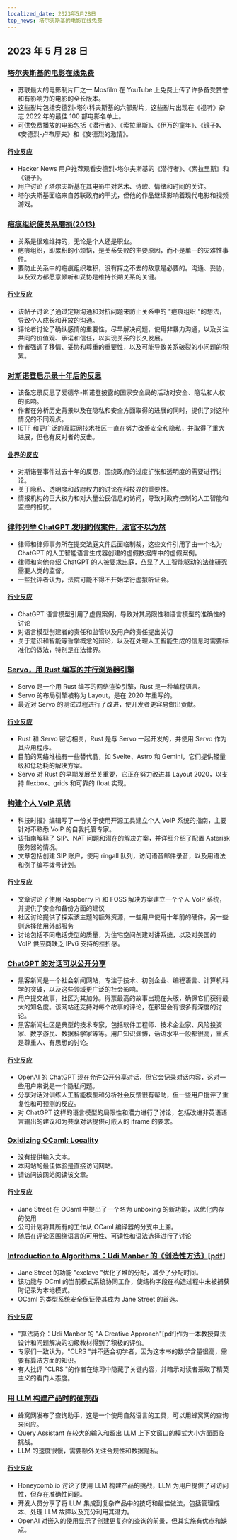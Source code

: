 ```yaml
---
localized_date: 2023年5月28日
top_news: 塔尔夫斯基的电影在线免费
---
```




<CallToAction />

<Steps>

## 2023 年 5 月 28 日

### [塔尔夫斯基的电影在线免费](https://kottke.org/23/05/watch-tarkovskys-best-films-online-for-free)

- 苏联最大的电影制片厂之一 Mosfilm 在 YouTube 上免费上传了许多备受赞誉和有影响力的电影的全长版本。
- 这些影片包括安德烈-塔尔科夫斯基的六部影片，这些影片出现在《视听》杂志 2022 年的最佳 100 部电影名单上。
- 可供免费播放的电影包括《潜行者》、《索拉里斯》、《伊万的童年》、《镜子》、《安德烈-卢布廖夫》和《安德烈的激情》。

#### [行业反应](http://news.ycombinator.com/item?id=36096652)

- Hacker News 用户推荐观看安德烈-塔尔夫斯基的《潜行者》、《索拉里斯》和《镜子》。
- 用户讨论了塔尔夫斯基在其电影中对艺术、诗歌、情绪和时间的关注。
- 塔尔夫斯基面临来自苏联政府的干扰，但他的作品继续影响着现代电影和视频游戏。

### [疤痕组织使关系磨损(2013)](https://gist.github.com/gtallen1187/27a585fcf36d6e657db2)

- 关系是很难维持的，无论是个人还是职业。
- 疤痕组织，即累积的小烦恼，是关系失败的主要原因，而不是单一的灾难性事件。
- 要防止关系中的疤痕组织堆积，没有挥之不去的敌意是必要的。沟通、妥协，以及双方都愿意倾听和妥协是维持长期关系的关键。

#### [行业反应](http://news.ycombinator.com/item?id=36093954)

- 该帖子讨论了通过定期沟通和对抗问题来防止关系中的 "疤痕组织 "的想法，导致个人成长和开放的沟通。
- 评论者讨论了确认感情的重要性，尽早解决问题，使用非暴力沟通，以及关注共同的价值观、承诺和信任，以实现关系的长久发展。
- 作者强调了移情、妥协和尊重的重要性，以及可能导致关系破裂的小问题的积累。

### [对斯诺登启示录十年后的反思](https://www.ietf.org/archive/id/draft-farrell-tenyearsafter-00.html)

- 该备忘录反思了爱德华-斯诺登披露的国家安全局的活动对安全、隐私和人权的影响。
- 作者在分析历史背景以及在隐私和安全方面取得的进展的同时，提供了对这种情况的不同观点。
- IETF 和更广泛的互联网技术社区一直在努力改善安全和隐私，并取得了重大进展，但也有反对者的反击。

#### [业界的反应](http://news.ycombinator.com/item?id=36097082)

- 对斯诺登事件过去十年的反思，围绕政府的过度扩张和透明度的需要进行讨论。
- 关于隐私、透明度和政府权力的讨论在科技界的重要性。
- 情报机构的巨大权力和对大量公民信息的访问，导致对政府控制的人工智能和监控的担忧。

### [律师列举 ChatGPT 发明的假案件，法官不以为然](https://simonwillison.net/2023/May/27/lawyer-chatgpt/)

- 律师和律师事务所在提交法庭文件后面临制裁，这些文件引用了由一个名为 ChatGPT 的人工智能语言生成器创建的虚假数据库中的虚假案例。
- 律师和向他介绍 ChatGPT 的人被要求出庭，凸显了人工智能驱动的法律研究需要人类的监督。
- 一些批评者认为，法院可能不得不开始举行虚拟听证会。

#### [行业反应](http://news.ycombinator.com/item?id=36097900)

- ChatGPT 语言模型引用了虚假案例，导致对其局限性和语言模型的准确性的讨论
- 对语言模型创建者的责任和监管以及用户的责任提出关切
- 关于意识和智能等哲学概念的辩论，以及在处理人工智能生成的信息时需要标准化的做法，特别是在法律界。

### [Servo，用 Rust 编写的并行浏览器引擎](https://servo.org/)

- Servo 是一个用 Rust 编写的网络渲染引擎，Rust 是一种编程语言。
- Servo 的布局引擎被称为 Layout，是在 2020 年重写的。
- 最近对 Servo 的测试过程进行了改进，使开发者更容易做出贡献。

#### [行业反应](http://news.ycombinator.com/item?id=36092852)

- Rust 和 Servo 密切相关，Rust 是与 Servo 一起开发的，并使用 Servo 作为其应用程序。
- 目前的网络堆栈有一些替代品，如 Svelte、Astro 和 Gemini，它们提供轻量级和低功耗的解决方案。
- Servo 对 Rust 的早期发展至关重要，它正在努力改进其 Layout 2020，以支持 flexbox、grids 和可靠的 float 实现。

### [构建个人 VoIP 系统](https://www.sacredheartsc.com/blog/building-a-personal-voip-system/)

- 科技时报》编辑写了一份关于使用开源工具建立个人 VoIP 系统的指南，主要针对不熟悉 VoIP 的自我托管专家。
- 该指南解释了 SIP、NAT 问题和潜在的解决方案，并详细介绍了配置 Asterisk 服务器的情况。
- 文章包括创建 SIP 账户，使用 ringall 队列，访问语音邮件录音，以及用语法和例子编写拨号计划。

#### [行业反应](http://news.ycombinator.com/item?id=36092718)

- 文章讨论了使用 Raspberry Pi 和 FOSS 解决方案建立一个个人 VoIP 系统，并提供了安全和备份方面的建议
- 社区讨论提供了探索该主题的额外资源，一些用户使用十年前的硬件，另一些则选择使用外部服务
- 讨论包括不同电话类型的质量，为住宅空间创建对讲系统，以及对美国的 VoIP 供应商缺乏 IPv6 支持的挫折感。

### [ChatGPT 的对话可以公开分享](https://chat.openai.com/share/66169853-d00a-4b05-abce-8f82c6d8c868)

- 黑客新闻是一个社会新闻网站，专注于技术、初创企业、编程语言、计算机科学的突破，以及这些领域更广泛的社会影响。
- 用户提交故事，社区为其加分。得票最高的故事出现在头版，确保它们获得最大的知名度。该网站还支持对每个故事的评论，在那里会有很多有深度的讨论。
- 黑客新闻社区是典型的技术专家，包括软件工程师、技术企业家、风险投资家、数字游民、数据科学家等等。用户知识渊博，话语水平一般都很高，重点是尊重人、有思想的讨论。

#### [行业反应](http://news.ycombinator.com/item?id=36091388)

- OpenAI 的 ChatGPT 现在允许公开分享对话，但它会记录对话内容，这对一些用户来说是一个隐私问题。
- 分享对话对训练人工智能模型和分析社会反馈很有帮助，但一些用户批评了重复性和可预测的反应。
- 对 ChatGPT 这样的语言模型的局限性和潜力进行了讨论，包括改进非英语语言输出的建议和为共享对话提供可嵌入的 iframe 的要求。

### [Oxidizing OCaml: Locality](https://blog.janestreet.com/oxidizing-ocaml-locality/)

- 没有提供输入文本。
- 本网站的最佳体验是直接访问网站。
- 请访问该网站阅读该文章。

#### [行业反应](http://news.ycombinator.com/item?id=36094799)

- Jane Street 在 OCaml 中提出了一个名为 unboxing 的新功能，以优化内存的使用
- 公司计划将其所有的工作从 OCaml 编译器的分支中上溯。
- 随后在评论区围绕语言的可用性、可读性和语法选择进行了讨论

### [Introduction to Algorithms：Udi Manber 的《创造性方法》[pdf]](https://doc.lagout.org/science/0_Computer%20Science/2_Algorithms/Introduction%20to%20Algorithms_%20A%20Creative%20Approach%20%5BManber%201989-01-11%5D.pdf)

- Jane Street 的功能 "exclave "优化了堆的分配，减少了分配时间。
- 该功能与 OCml 的当前模式系统协同工作，使结构字段在构造过程中未被捕获时记录为本地模式。
- OCaml 的类型系统安全保证使其成为 Jane Street 的首选。

#### [行业反应](http://news.ycombinator.com/item?id=36096305)

- "算法简介：Udi Manber 的 "A Creative Approach"[pdf]作为一本教授算法设计和问题解决的初级教材得到了积极的评价。
- 专家们一致认为，"CLRS "并不适合初学者，因为这本书的数学含量很高，需要有算法方面的知识。
- 有人批评 "CLRS "的作者在练习中隐藏了关键内容，并暗示对读者采取了精英主义的看门人态度。

### [用 LLM 构建产品时的硬东西](https://www.honeycomb.io/blog/hard-stuff-nobody-talks-about-llm)

- 蜂窝网发布了查询助手，这是一个使用自然语言的工具，可以用蜂窝网的查询来回应。
- Query Assistant 在较大的输入和超出 LLM 上下文窗口的模式大小方面面临挑战。
- LLM 的速度很慢，需要额外关注合规性和数据隐私。

#### [行业反应](http://news.ycombinator.com/item?id=36096811)

- Honeycomb.io 讨论了使用 LLM 构建产品的挑战，LLM 为用户提供了可访问性，但存在准确性问题。
- 开发人员分享了将 LLM 集成到复杂产品中的技巧和最佳做法，包括管理成本、处理 LLM 故障以及充分利用其潜力。
- OpenAI 对嵌入的使用显示了创建更复杂的查询的前景，但其实施有优点和缺点。

</Steps>
